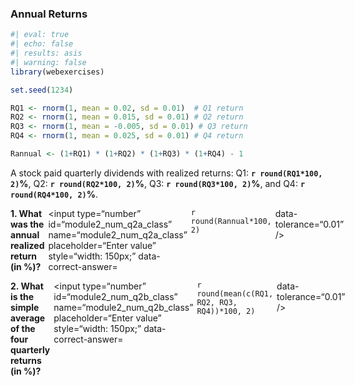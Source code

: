 ### Annual Returns

```r
#| eval: true
#| echo: false
#| results: asis
#| warning: false
library(webexercises)

set.seed(1234)

RQ1 <- rnorm(1, mean = 0.02, sd = 0.01)  # Q1 return
RQ2 <- rnorm(1, mean = 0.015, sd = 0.01) # Q2 return
RQ3 <- rnorm(1, mean = -0.005, sd = 0.01) # Q3 return
RQ4 <- rnorm(1, mean = 0.025, sd = 0.01) # Q4 return

Rannual <- (1+RQ1) * (1+RQ2) * (1+RQ3) * (1+RQ4) - 1


```

A stock paid quarterly dividends with realized returns: Q1: **`r round(RQ1*100, 2)`%**, Q2: **`r round(RQ2*100, 2)`%**, Q3: **`r round(RQ3*100, 2)`%**, and Q4: **`r round(RQ4*100, 2)`%**.



::: {.question-block}

<form onsubmit="event.preventDefault();" style="display: flex; flex-direction: row; gap: 6px;"> <label for="module2_num_q2a_class"><strong>1. What was the annual realized return (in %)?</strong></label> <input type="number" id="module2_num_q2a_class" name="module2_num_q2a_class" placeholder="Enter value" style="width: 150px;" data-correct-answer=`r round(Rannual*100, 2)` data-tolerance="0.01" /> </form> <div id="feedback-module2_num_q2a_class" class="feedback" data-status="" style="display:none;"> ✅ Annual realized return = ((1+RQ1) × (1+RQ2) × (1+RQ3) × (1+RQ4) − 1) × 100 = **`r round(Rannual*100, 2)`**%. </div>
:::

::: {.question-block}

<form onsubmit="event.preventDefault();" style="display: flex; flex-direction: row; gap: 6px;"> <label for="module2_num_q2b_class"><strong>2. What is the simple average of the four quarterly returns (in %)?</strong></label> <input type="number" id="module2_num_q2b_class" name="module2_num_q2b_class" placeholder="Enter value" style="width: 150px;" data-correct-answer=`r round(mean(c(RQ1, RQ2, RQ3, RQ4))*100, 2)` data-tolerance="0.01" /> </form> <div id="feedback-module2_num_q2b_class" class="feedback" data-status="" style="display:none;"> ✅ Simple average = (RQ1 + RQ2 + RQ3 + RQ4)/4 × 100 = **`r round(mean(c(RQ1, RQ2, RQ3, RQ4))*100, 2)`**%. The difference  Annual realized return − Simple average = **`r round(Rannual*100 - mean(c(RQ1, RQ2, RQ3, RQ4))*100, 2)`** p.p. </div>
:::

